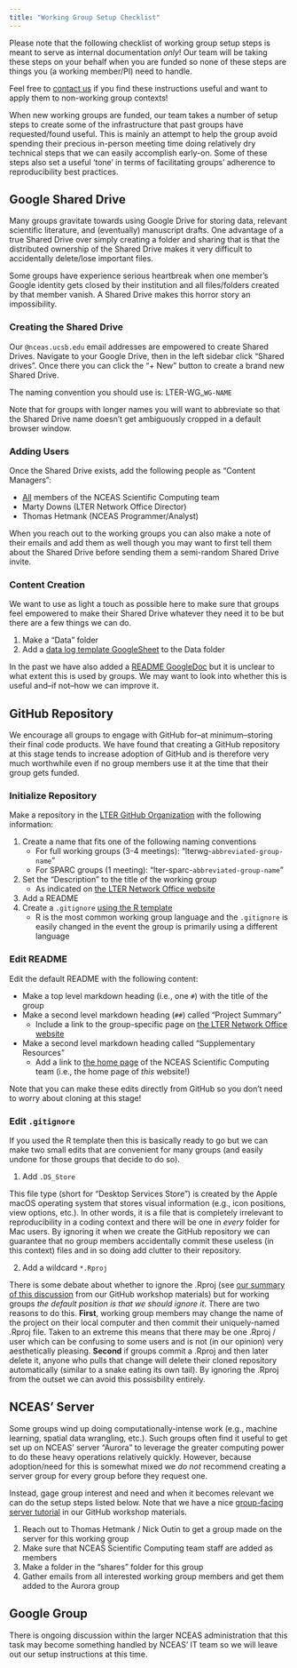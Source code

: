 ```yaml
---
title: "Working Group Setup Checklist"
---
```


:::callout-note
Please note that the following checklist of working group setup steps is meant to serve as internal documentation _only_! Our team will be taking these steps on your behalf when you are funded so none of these steps are things you (a working member/PI) need to handle.

Feel free to [contact us](https://nceas.github.io/scicomp.github.io/staff.html) if you find these instructions useful and want to apply them to non-working group contexts!
:::

When new working groups are funded, our team takes a number of setup steps to create some of the infrastructure that past groups have requested/found useful. This is mainly an attempt to help the group avoid spending their precious in-person meeting time doing relatively dry technical steps that we can easily accomplish early-on. Some of these steps also set a useful 'tone' in terms of facilitating groups' adherence to reproducibility best practices.


## Google Shared Drive

Many groups gravitate towards using Google Drive for storing data, relevant scientific literature, and (eventually) manuscript drafts. One advantage of a true Shared Drive over simply creating a folder and sharing that is that the distributed ownership of the Shared Drive makes it very difficult to accidentally delete/lose important files.

Some groups have experience serious heartbreak when one member's Google identity gets closed by their institution and all files/folders created by that member vanish. A Shared Drive makes this horror story an impossibility.

### Creating the Shared Drive

Our `@nceas.ucsb.edu` email addresses are empowered to create Shared Drives. Navigate to your Google Drive, then in the left sidebar click "Shared drives". Once there you can click the "+ New" button to create a brand new Shared Drive.

The naming convention you should use is: LTER-WG_`WG-NAME`

Note that for groups with longer names you will want to abbreviate so that the Shared Drive name doesn't get ambiguously cropped in a default browser window.

### Adding Users

Once the Shared Drive exists, add the following people as "Content Managers":

- <u>All</u> members of the NCEAS Scientific Computing team
- Marty Downs (LTER Network Office Director)
- Thomas Hetmank (NCEAS Programmer/Analyst)

When you reach out to the working groups you can also make a note of their emails and add them as well though you may want to first tell them about the Shared Drive before sending them a semi-random Shared Drive invite.

### Content Creation

We want to use as light a touch as possible here to make sure that groups feel empowered to make their Shared Drive whatever they need it to be but there are a few things we can do.

1. Make a "Data" folder
2. Add a [data log template GoogleSheet](https://docs.google.com/spreadsheets/d/1WOH_EPUF0XL9qutkLgia--YANieXFFX8Goic8LGcVgI/edit#gid=0) to the Data folder

In the past we have also added a [README GoogleDoc](https://docs.google.com/document/d/1q6ajgYjvfiaPH2PFsbybOxCWP5JX64nRMRMc7ABzagc/edit#heading=h.kyp2vjxt438v) but it is unclear to what extent this is used by groups. We may want to look into whether this is useful and--if not--how we can improve it.

## GitHub Repository

We encourage all groups to engage with GitHub for--at minimum--storing their final code products. We have found that creating a GitHub repository at this stage tends to increase adoption of GitHub and is therefore very much worthwhile even if no group members use it at the time that their group gets funded.

### Initialize Repository

Make a repository in the [LTER GitHub Organization](https://github.com/lter) with the following information:

1. Create a name that fits one of the following naming conventions
    - For full working groups (3-4 meetings): "lterwg-`abbreviated-group-name`"
    - For SPARC groups (1 meeting): "lter-sparc-`abbreviated-group-name`"
2. Set the "Description" to the title of the working group
    - As indicated on [the LTER Network Office website](https://lternet.edu/current-working-groups/)
3. Add a README
4. Create a `.gitignore` <u>using the R template</u>
    - R is the most common working group language and the `.gitignore` is easily changed in the event the group is primarily using a different language

### Edit README

Edit the default README with the following content:

- Make a top level markdown heading (i.e., one `#`) with the title of the group
- Make a second level markdown heading (`##`) called "Project Summary"
    - Include a link to the group-specific page on [the LTER Network Office website](https://lternet.edu/current-working-groups/)
- Make a second level markdown heading called "Supplementary Resources"
    - Add a link to [the home page](https://nceas.github.io/scicomp.github.io/) of the NCEAS Scientific Computing team (i.e., the home page of _this_ website!)

Note that you can make these edits directly from GitHub so you don't need to worry about cloning at this stage!

### Edit `.gitignore`

If you used the R template then this is basically ready to go but we can make two small edits that are convenient for many groups (and easily undone for those groups that decide to do so).

1. Add `.DS_Store`

This file type (short for "Desktop Services Store") is created by the Apple macOS operating system that stores visual information (e.g., icon positions, view options, etc.). In other words, it is a file that is completely irrelevant to reproducibility in a coding context and there will be one in _every_ folder for Mac users. By ignoring it when we create the GitHub repository we can guarantee that no group members accidentally commit these useless (in this context) files and in so doing add clutter to their repository.

2. Add a wildcard `*.Rproj` 

There is some debate about whether to ignore the .Rproj (see [our summary of this discussion](https://nceas.github.io/scicomp-workshop-collaborative-coding/git_ignore.html#should-you-ignore-the-.rproj-file) from our GitHub workshop materials) but for working groups _the default position is that we should ignore it_. There are two reasons to do this. **First**, working group members may change the name of the project on their local computer and then commit their uniquely-named .Rproj file. Taken to an extreme this means that there may be one .Rproj / user which can be confusing to some users and is not (in our opinion) very aesthetically pleasing. **Second** if groups commit a .Rproj and then later delete it, anyone who pulls that change will delete their cloned repository automatically (similar to a snake eating its own tail). By ignoring the .Rproj from the outset we can avoid this possisbility entirely.

## NCEAS' Server

Some groups wind up doing computationally-intense work (e.g., machine learning, spatial data wrangling, etc.). Such groups often find it useful to get set up on NCEAS' server "Aurora" to leverage the greater computing power to do these heavy operations relatively quickly. However, because adoption/need for this is somewhat mixed we _do not_ recommend creating a server group for every group before they request one.

Instead, gage group interest and need and when it becomes relevant we can do the setup steps listed below. Note that we have a nice [group-facing server tutorial](https://nceas.github.io/scicomp-workshop-collaborative-coding/server.html) in our GitHub workshop materials.

1. Reach out to Thomas Hetmank / Nick Outin to get a group made on the server for this working group
2. Make sure that NCEAS Scientific Computing team staff are added as members
3. Make a folder in the "shares" folder for this group
4. Gather emails from all interested working group members and get them added to the Aurora group

## Google Group

There is ongoing discussion within the larger NCEAS administration that this task may become something handled by NCEAS' IT team so we will leave out our setup instructions at this time.

